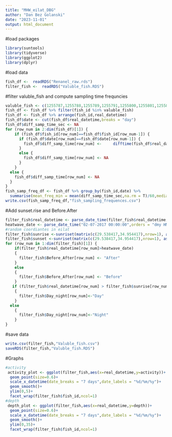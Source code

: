 ```yaml
---
title: "MHW_eilat_DBG"
author: "Dan Bez Golanski"
date: "2023-11-01"
output: html_document
---
```

#load packages
```r
library(suntools)
library(tidyverse)
library(ggplot2)
library(dplyr)
```

#load data
```r
fish_df <-  readRDS("Renanel_raw.rds")
filter_fish <-  readRDS("Valuble_fish.RDS")
```

#filter valuble_fish and compute sampling time frequncies
```r
valuble_fish <- c(1255787,1255788,1255789,1255791,1255800,1255801,1255803,1255805,1255806,1255807,1255810,1255811,1255812,1255814,1255815)
fish_df <- fish_df %>% filter(fish_id %in% valuble_fish)
fish_df <- fish_df %>% arrange(fish_id,real_datetime)
fish_df$date <- cut(fish_df$real_datetime,breaks = "day")
fish_df$diff_samp_time_sec <- NA
for (row_num in 2:dim(fish_df)[1]) {
    if (fish_df$fish_id[row_num]==fish_df$fish_id[row_num-1]) {
      if (fish_df$date[row_num]==fish_df$date[row_num-1]) {
        fish_df$diff_samp_time[row_num] <-     difftime(fish_df$real_datetime[row_num],fish_df$real_datetime[row_num-1],units = "secs")
      }  
      else {
        fish_df$diff_samp_time[row_num] <- NA
      }
    }
  else {
    fish_df$diff_samp_time[row_num] <- NA
  }
}
fish_samp_freq_df <- fish_df %>% group_by(fish_id,date) %>% 
  summarise(mean_freq_min = mean(diff_samp_time_sec,na.rm = T)/60,median_freq_min = median(diff_samp_time_sec,na.rm = T)/60, n = n())
write.csv(fish_samp_freq_df,"fish_sampling_frequences.csv")
```

#Add sunset.rise and Before.After
```r
filter_fish$real_datetime <- parse_date_time(filter_fish$real_datetime, orders = "ymd HMS")
heatwave_date <- parse_date_time("02-07-2017 00:00:00",orders = "dmy HMS")
#random coordiantes in eilat
filter_fish$sunrise <-sunriset(matrix(c(29.538417,34.954417),nrow=1), as.POSIXct(as.Date(filter_fish$datetime_GMT3),tz="IST"),direction = "sunrise", POSIXct.out = T)$time
filter_fish$sunset <-sunriset(matrix(c(29.538417,34.954417),nrow=1), as.POSIXct(as.Date(filter_fish$datetime_GMT3),tz="IST"),direction = "sunset", POSIXct.out = T)$time
for (row_num in 1:dim(filter_fish)[1]) {
    if(filter_fish$real_datetime[row_num]>heatwave_date)
    {
      filter_fish$Before_After[row_num] <- "After"
    }
    else
    {
      filter_fish$Before_After[row_num] <- "Before"
    }
   if (filter_fish$real_datetime[row_num] > filter_fish$sunrise[row_num] && filter_fish$real_datetime[row_num] < filter_fish$sunset[row_num]) 
    {
      filter_fish$Day_night[row_num]<-"Day"
    }
  else
    {
      filter_fish$Day_night[row_num]<-"Night"
    }
}

```

#save data
```r
write.csv(filter_fish,"Valuble_fish.csv")
saveRDS(filter_fish,"Valuble_fish.RDS")
```

#Graphs
```r
#activity
 activity_plot <- ggplot(filter_fish,aes(x=real_datetime,y=activity))+
  geom_point(size=0.6)+
  scale_x_datetime(date_breaks = "7 days",date_labels = "%d/%m/%y")+
  geom_smooth()+
  ylim(0,5)+
  facet_wrap(filter_fish$fish_id,ncol=1)
#depth
 depth_plot <- ggplot(filter_fish,aes(x=real_datetime,y=depth))+
  geom_point(size=0.6)+
  scale_x_datetime(date_breaks = "7 days",date_labels = "%d/%m/%y")+
  geom_smooth()+
  ylim(0,35)+
  facet_wrap(filter_fish$fish_id,ncol=1)

```